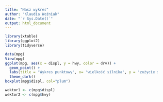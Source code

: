 ```yaml
---
title: "Nasz wykres"
author: "Klaudia Woźniak"
date: "`r Sys.Date()`"
output: html_document
---
```


```r
library(xtable)
library(ggplot2)
library(tidyverse)
```

```r
data(mpg) 
View(mpg)
ggplot(mpg, aes(x = displ, y = hwy, color = drv)) +
  geom_point() + 
  labs(title = "Wykres punktowy", x= "wielkość silnika", y = "zużycie silnika")+
  theme_dark()
boxplot(mpg$displ, col="plum")
```


```r
wektor1 <- c(mpg$displ)
wektor2 <- c(mpg$hwy) 
```


